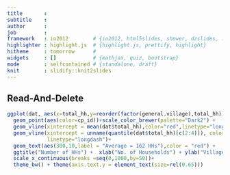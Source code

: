 ```yaml
---
title       : 
subtitle    : 
author      : 
job         : 
framework   : io2012        # {io2012, html5slides, shower, dzslides, ...}
highlighter : highlight.js  # {highlight.js, prettify, highlight}
hitheme     : tomorrow      # 
widgets     : []            # {mathjax, quiz, bootstrap}
mode        : selfcontained # {standalone, draft}
knit        : slidify::knit2slides
---
```


## Read-And-Delete

```r
ggplot(dat, aes(x=total_hh,y=reorder(factor(general.village),total_hh)))+
  geom_point(aes(color=cp_id))+scale_color_brewer(palette="Dark2") + 
  geom_vline(xintercept = mean(dat$total_hh),color="red",linetype="longdash") +
  geom_vline(xintercept = unname(quantile(dat$total_hh)[c(2:4)]), color="dark green",
             linetype="longdash")+
  geom_text(aes(300,10,label = "Average = 162 HHs"),color = "red") +
  ggtitle("Number of HHs") +  xlab("No. of Households") + ylab("Village") +
  scale_x_continuous(breaks =seq(0,1000,by=50))+
  theme_bw() + theme(axis.text.y = element_text(size=rel(0.65))) 
```






